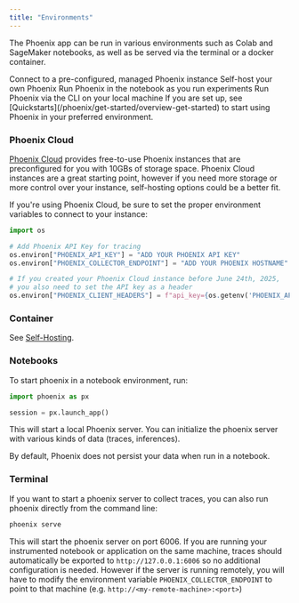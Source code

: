 ```yaml
---
title: "Environments"
---
```


The Phoenix app can be run in various environments such as Colab and SageMaker notebooks, as well as be served via the terminal or a docker container.

<Columns cols={2}>
  <Card title="Phoenix Cloud" img="https://storage.googleapis.com/arize-phoenix-assets/assets/images/phoenix-docs-images/e9f91420-image.jpeg" href="https://app.phoenix.arize.com/login">
    Connect to a pre-configured, managed Phoenix instance
  </Card>
  <Card title="As a Container" img="https://storage.googleapis.com/arize-phoenix-assets/assets/images/phoenix-docs-images/09a1b0fb-image.jpeg" href="/phoenix/self-hosting">
    Self-host your own Phoenix
  </Card>
  <Card title="In a Notebook" img="https://storage.googleapis.com/arize-phoenix-assets/assets/images/phoenix-docs-images/bac66bfa-image.jpeg" href="/phoenix/environments#notebooks">
    Run Phoenix in the notebook as you run experiments
  </Card>
  <Card title="From the Terminal" img="https://storage.googleapis.com/arize-phoenix-assets/assets/images/phoenix-docs-images/96785dbd-image.jpeg" href="/phoenix/environments#terminal">
    Run Phoenix via the CLI on your local machine
  </Card>
</Columns>

<Check>
If you are set up, see [Quickstarts](/phoenix/get-started/overview-get-started) to start using Phoenix in your preferred environment.

</Check>

### Phoenix Cloud

[Phoenix Cloud](https://app.phoenix.arize.com/) provides free-to-use Phoenix instances that are preconfigured for you with 10GBs of storage space. Phoenix Cloud instances are a great starting point, however if you need more storage or more control over your instance, self-hosting options could be a better fit.

If you're using Phoenix Cloud, be sure to set the proper environment variables to connect to your instance:

```python
import os

# Add Phoenix API Key for tracing
os.environ["PHOENIX_API_KEY"] = "ADD YOUR PHOENIX API KEY"
os.environ["PHOENIX_COLLECTOR_ENDPOINT"] = "ADD YOUR PHOENIX HOSTNAME"

# If you created your Phoenix Cloud instance before June 24th, 2025,
# you also need to set the API key as a header
os.environ["PHOENIX_CLIENT_HEADERS"] = f"api_key={os.getenv('PHOENIX_API_KEY')}"
```

### Container

See [Self-Hosting](/phoenix/self-hosting).

### Notebooks

To start phoenix in a notebook environment, run:

```python
import phoenix as px

session = px.launch_app()
```

This will start a local Phoenix server. You can initialize the phoenix server with various kinds of data (traces, inferences).

<Info>
By default, Phoenix does not persist your data when run in a notebook.

</Info>

### Terminal

If you want to start a phoenix server to collect traces, you can also run phoenix directly from the command line:

```sh
phoenix serve
```

This will start the phoenix server on port 6006. If you are running your instrumented notebook or application on the same machine, traces should automatically be exported to `http://127.0.0.1:6006` so no additional configuration is needed. However if the server is running remotely, you will have to modify the environment variable `PHOENIX_COLLECTOR_ENDPOINT` to point to that machine (e.g. `http://<my-remote-machine>:<port>`)


